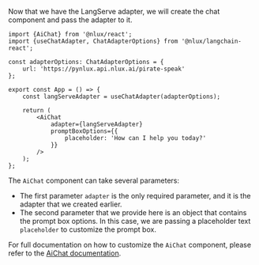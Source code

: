 Now that we have the LangServe adapter, we will create the chat component and pass the adapter to it.

```tsx
import {AiChat} from '@nlux/react';
import {useChatAdapter, ChatAdapterOptions} from '@nlux/langchain-react';

const adapterOptions: ChatAdapterOptions = {
    url: 'https://pynlux.api.nlux.ai/pirate-speak'
};

export const App = () => {
    const langServeAdapter = useChatAdapter(adapterOptions);

    return (
        <AiChat
            adapter={langServeAdapter}
            promptBoxOptions={{
                placeholder: 'How can I help you today?'
            }}
        />
    );
};
```

The `AiChat` component can take several parameters:

* The first parameter `adapter` is the only required parameter, and it is the adapter that we created earlier.
* The second parameter that we provide here is an object that contains the prompt box options. In this case, we are
passing a placeholder text `placeholder` to customize the prompt box.

For full documentation on how to customize the `AiChat` component, please refer to the [AiChat documentation](/api/ui/ai-chat).